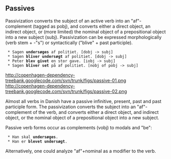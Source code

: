 ==  Passives ==

Passivization converts the subject of an active verb into an "af"-complement (tagged as pobj), and converts either a direct object, an indirect object, or (more limited) the nominal object of a prepositional object into a new subject (subj). Passivization can be expressed morphologically (verb stem + -"s") or syntactically ("blive" + past participle).

  * Sagen '''undersøges''' af politiet. [dobj -&gt; subj]
  * Sagen '''bliver undersøgt''' af politiet. [dobj -&gt; subj]
  * Peter '''blev givet''' en stor gave. [iobj -&gt; subj]
  * Sagen '''bliver set''' på af politiet. [nobj of pobj -&gt; subj]

http://copenhagen-dependency-treebank.googlecode.com/svn/trunk/figs/passive-01.png http://copenhagen-dependency-treebank.googlecode.com/svn/trunk/figs/passive-02.png

Almost all verbs in Danish have a passive infinitive, present, past and past participle form. The passivization converts the subject into an "af"-complement of the verb, and converts either a direct object, and indirect object, or the nominal object of a prepositional object into a new subject.

Passive verb forms occur as complements (vobj) to modals and "be":

  * Han skal '''undersøges'''.
  * Han er '''blevet undersøgt'''.

Alternatively, one could analyze "af"+nominal as a modifier to the verb.
